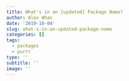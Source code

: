 ```yaml
---
title: What's in an [updated] Package Name?
author: Alex Whan
date: '2019-10-04'
slug: what-s-in-an-updated-package-name
categories: []
tags:
  - packages
  - purrr
type: ''
subtitle: ''
image: ''
---
```

